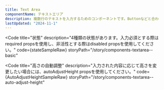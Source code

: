```yaml
---
title: Text Area
componentName: テキストエリア
description: 複数行のテキストを入力するためのコンポーネントです。Buttonなどと合わせてフォームを構成します。
lastUpdated: "2024-11-1"
---
```



<Code
  title="状態"
  description="4種類の状態があります。入力必須とする際はrequired propsを使用し、非活性とする際はdisabled propsを使用してください。"
  code={stateSampleRaw}
  storyPath="/story/components-textarea--basic"
>
  <StateSample client:load />
</Code>

<Code
  title="高さの自動調整"
  description="入力された内容に応じて高さを変更したい場合には、autoAdjustHeight propsを使用してください。"
  code={AutoAdjustHeightSampleRaw}
  storyPath="/story/components-textarea--auto-adjust-height"
>
  <AutoAdjustHeightSample client:load />
</Code>
